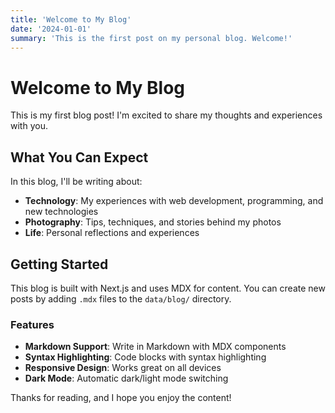 ```yaml
---
title: 'Welcome to My Blog'
date: '2024-01-01'
summary: 'This is the first post on my personal blog. Welcome!'
---
```


# Welcome to My Blog

This is my first blog post! I'm excited to share my thoughts and experiences with you.

## What You Can Expect

In this blog, I'll be writing about:

- **Technology**: My experiences with web development, programming, and new technologies
- **Photography**: Tips, techniques, and stories behind my photos
- **Life**: Personal reflections and experiences

## Getting Started

This blog is built with Next.js and uses MDX for content. You can create new posts by adding `.mdx` files to the `data/blog/` directory.

### Features

- **Markdown Support**: Write in Markdown with MDX components
- **Syntax Highlighting**: Code blocks with syntax highlighting
- **Responsive Design**: Works great on all devices
- **Dark Mode**: Automatic dark/light mode switching

Thanks for reading, and I hope you enjoy the content!
